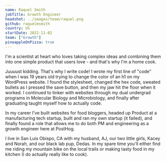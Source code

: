 ```yaml
---
name: Raquel Smith
jobTitle: Growth Engineer
headshot: ../images/team/raquel.png
github: raquelmsmith
country: US
startDate: 2022-11-02
team: ["Growth"]
pineappleOnPizza: true
---
```


I'm a scientist at heart who loves taking complex ideas and combining them into one simple product that users love - and that's why I'm a home cook.

Juuuust kidding. That's why I write code! I wrote my first line of "code" when I was 19 years old trying to change the color of an h1 on my WordPress website. I found the stylesheet, changed the hex code, sweated bullets as I pressed the save button, and then my jaw hit the floor when it worked. I continued to tinker with websites through my dual undergrad programs in Molecular Biology and Microbiology, and finally after graduating taught myself how to actually code.

In my career I've built websites for food bloggers, headed up Product at a manufacturing tech startup, built and ran my own startup (it failed), and finally found a role that allows me to do both PM and engineering as a growth engineer here at PostHog.

I live in San Luis Obispo, CA with my husband, AJ, our two little girls, Kacey and Norah, and our black lab pup, Dedas. In my spare time you'll either find me riding my mountain bike on the local trails or making tasty food in my kitchen (I do actually really like to cook).